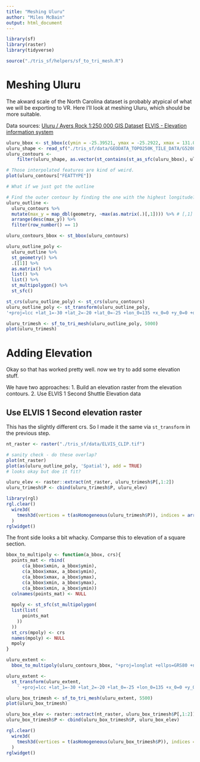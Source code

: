 ```yaml
---
title: "Meshing Uluru"
author: "Miles McBain"
output: html_document
---
```


```r
library(sf)
library(raster)
library(tidyverse)

source("./tris_sf/helpers/sf_to_tri_mesh.R")
```
# Meshing Uluru
The akward scale of the North Carolina dataset is probably atypical of what we will be exporting to VR. Here I'll look at meshing Uluru, which should be more suitable.

Data sources: 
[Uluru / Ayers Rock 1:250 000 GIS Dataset](http://pid.geoscience.gov.au/dataset/89644)
[ELVIS - Elevation information system](http://www.ga.gov.au/elvis/)

```r
uluru_bbox <- st_bbox(c(ymin = -25.39521, ymax = -25.2922, xmax = 131.09814, xmin = 130.97454), crs = st_crs("+proj=longlat +ellps=WGS84"))
uluru_shape <- read_sf("./tris_sf/data/GEODATA_TOPO250K_TILE_DATA/G5208/Shapefiles/Elevation/g5208_contours.shx")
uluru_contours <- 
    filter(uluru_shape, as.vector(st_contains(st_as_sfc(uluru_bbox), uluru_shape$geometry, sparse = FALSE)))

# Those interpolated features are kind of weird.
plot(uluru_contours["FEATTYPE"])

# What if we just got the outline

# Find the outer contour by finding the one with the highest longitude?
uluru_outline <- 
  uluru_contours %>%
  mutate(max_y = map_dbl(geometry, ~max(as.matrix(.)[,1]))) %>% # [,1] gives longitude
  arrange(desc(max_y)) %>% 
  filter(row_number() == 1)

uluru_contours_bbox <- st_bbox(uluru_contours)

uluru_outline_poly <- 
  uluru_outline %>%
  st_geometry() %>%
  .[[1]] %>%
  as.matrix() %>%
  list() %>%
  list() %>%
  st_multipolygon() %>%
  st_sfc()

st_crs(uluru_outline_poly) <- st_crs(uluru_contours)
uluru_outline_poly <- st_transform(uluru_outline_poly, 
'+proj=lcc +lat_1=-30 +lat_2=-20 +lat_0=-25 +lon_0=135 +x_0=0 +y_0=0 +datum=WGS84 +units=m +no_defs +ellps=WGS84 +towgs84=0,0,0') #same as raster below

uluru_trimesh <- sf_to_tri_mesh(uluru_outline_poly, 5000)
plot(uluru_trimesh)
```

# Adding Elevation
Okay so that has worked pretty well. now we try to add some elevation stuff.

We have two approaches: 
1. Build an elevation raster from the elevation contours.
2. Use ELVIS 1 Second Shuttle Elevation data

## Use ELVIS 1 Second elevation raster
This has the slightly different crs. So I made it the same via `st_transform` in the previous step.

```r
nt_raster <- raster("./tris_sf/data/ELVIS_CLIP.tif")

# sanity check - do these overlap?
plot(nt_raster)
plot(as(uluru_outline_poly, 'Spatial'), add = TRUE)
# looks okay but doe it fit?

uluru_elev <- raster::extract(nt_raster, uluru_trimesh$P[,1:2])
uluru_trimesh$P <- cbind(uluru_trimesh$P, uluru_elev)

library(rgl)
rgl.clear()
  wire3d(
    tmesh3d(vertices = t(asHomogeneous(uluru_trimesh$P)), indices = array(t(uluru_trimesh$T)))
  )
rglwidget()
```
The front side looks a bit whacky. Comparse this to elevation of a square section.

```r
bbox_to_multipoly <- function(a_bbox, crs){
  points_mat <- rbind(
      c(a_bbox$xmin, a_bbox$ymin),
      c(a_bbox$xmax, a_bbox$ymin),
      c(a_bbox$xmax, a_bbox$ymax),
      c(a_bbox$xmin, a_bbox$ymax),
      c(a_bbox$xmin, a_bbox$ymin))
  colnames(points_mat) <- NULL
  
  mpoly <- st_sfc(st_multipolygon(
  list(list(
      points_mat  
    ))
  ))
  st_crs(mpoly) <- crs
  names(mpoly) <- NULL
  mpoly
}

uluru_extent <- 
  bbox_to_multipoly(uluru_contours_bbox, "+proj=longlat +ellps=GRS80 +no_defs")

uluru_extent <-
  st_transform(uluru_extent, 
    ' +proj=lcc +lat_1=-30 +lat_2=-20 +lat_0=-25 +lon_0=135 +x_0=0 +y_0=0 +datum=WGS84 +units=m +no_defs +ellps=WGS84 +towgs84=0,0,0') # same as raster

uluru_box_trimesh <- sf_to_tri_mesh(uluru_extent, 5500)
plot(uluru_box_trimesh)

uluru_box_elev <- raster::extract(nt_raster, uluru_box_trimesh$P[,1:2])
uluru_box_trimesh$P <- cbind(uluru_box_trimesh$P, uluru_box_elev)

rgl.clear()
  wire3d(
    tmesh3d(vertices = t(asHomogeneous(uluru_box_trimesh$P)), indices = array(t(uluru_box_trimesh$T)))
  )
rglwidget()
```
